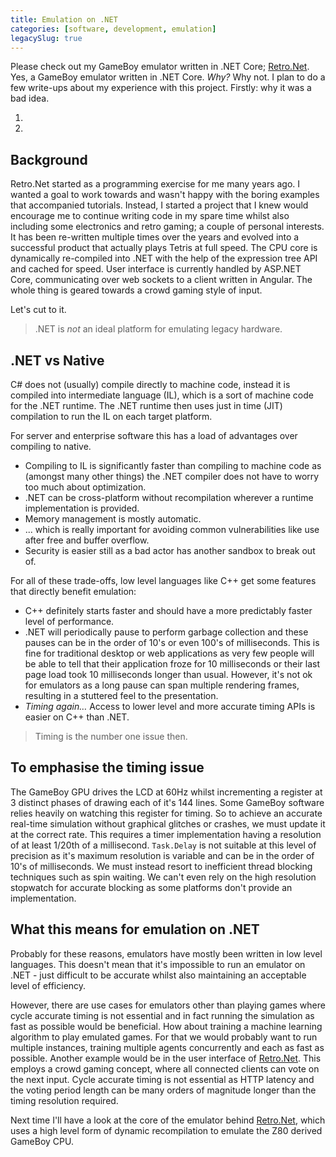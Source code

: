 ```yaml
---
title: Emulation on .NET
categories: [software, development, emulation]
legacySlug: true
---
```


Please check out my GameBoy emulator written in .NET Core; [Retro.Net](https://github.com/axle-h/Retro.Net). Yes, a GameBoy emulator written in .NET Core. *Why?* Why not.
I plan to do a few write-ups about my experience with this project. Firstly: why it was a bad idea.

1. <PostLink name="emulation-on-dot-net" />
2. <PostLink name="emulating-the-gameboy-cpu-on-dot-net" />

## Background

Retro.Net started as a programming exercise for me many years ago. I wanted a goal to work towards and wasn't happy with
the boring examples that accompanied tutorials. Instead, I started a project that I knew would encourage me to continue
writing code in my spare time whilst also including some electronics and retro gaming; a couple of personal interests.
It has been re-written multiple times over the years and evolved into a successful product that actually plays Tetris at
full speed. The CPU core is dynamically re-compiled into .NET with the help of the expression tree API and cached for
speed. User interface is currently handled by ASP.NET Core, communicating over web sockets to a client written in Angular.
The whole thing is geared towards a crowd gaming style of input.

Let's cut to it.
> .NET is *not* an ideal platform for emulating legacy hardware.

## .NET vs Native

C# does not (usually) compile directly to machine code, instead it is compiled into intermediate language (IL), which is
a sort of machine code for the .NET runtime.
The .NET runtime then uses just in time (JIT) compilation to run the IL on each target platform.

For server and enterprise software this has a load of advantages over compiling to native.

* Compiling to IL is significantly faster than compiling to machine code as (amongst many other things) the .NET
  compiler does not have to worry too much about optimization.
* .NET can be cross-platform without recompilation wherever a runtime implementation is provided.
* Memory management is mostly automatic.
* ... which is really important for avoiding common vulnerabilities like use after free and buffer overflow.
* Security is easier still as a bad actor has another sandbox to break out of.

For all of these trade-offs, low level languages like C++ get some features that directly benefit emulation:

* C++ definitely starts faster and should have a more predictably faster level of performance.
* .NET will periodically pause to perform garbage collection and these pauses can be in the order of 10's or even 100's of milliseconds.
  This is fine for traditional desktop or web applications as very few people will be able to tell that their application froze for 10 milliseconds or their last page load took 10 milliseconds longer than usual.
  However, it's not ok for emulators as a long pause can span multiple rendering frames, resulting in a stuttered feel to the presentation.
* *Timing again…* Access to lower level and more accurate timing APIs is easier on C++ than .NET.

> Timing is the number one issue then.

## To emphasise the timing issue

The GameBoy GPU drives the LCD at 60Hz whilst incrementing a register at 3 distinct phases of drawing each of it's 144 lines.
Some GameBoy software relies heavily on watching this register for timing.
So to achieve an accurate real-time simulation without graphical glitches or crashes, we must update it at the correct rate.
This requires a timer implementation having a resolution of at least 1/20th of a millisecond. `Task.Delay` is not suitable at this level of precision as it's maximum resolution is variable and can be in the order of 10's of milliseconds.
We must instead resort to inefficient thread blocking techniques such as spin waiting.
We can't even rely on the high resolution stopwatch for accurate blocking as some platforms don't provide an implementation.

## What this means for emulation on .NET

Probably for these reasons, emulators have mostly been written in low level languages.
This doesn't mean that it's impossible to run an emulator on .NET - just difficult to be accurate whilst also maintaining an acceptable level of efficiency.

However, there are use cases for emulators other than playing games where cycle accurate timing is not essential and in fact running the simulation as fast as possible would be beneficial.
How about training a machine learning algorithm to play emulated games.
For that we would probably want to run multiple instances, training multiple agents concurrently and each as fast as possible.
Another example would be in the user interface of [Retro.Net](https://github.com/axle-h/Retro.Net).
This employs a crowd gaming concept, where all connected clients can vote on the next input.
Cycle accurate timing is not essential as HTTP latency and the voting period length can be many orders of magnitude longer than the timing resolution required.

Next time I'll have a look at the core of the emulator behind [Retro.Net](https://github.com/axle-h/Retro.Net), which uses a high level form of dynamic recompilation to emulate the Z80 derived GameBoy CPU.
